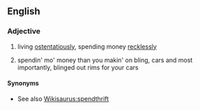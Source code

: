 ==English==
{{rfv}}

===Adjective===
{{en-adj|pos=[[nigger]] [[rich]]|-}}

# {{context|of a person}} living [[ostentatiously]], spending money [[recklessly]]
# spendin' mo' money than you makin' on bling, cars and most importantly, blinged out rims for your cars

====Synonyms====
* See also [[Wikisaurus:spendthrift]]